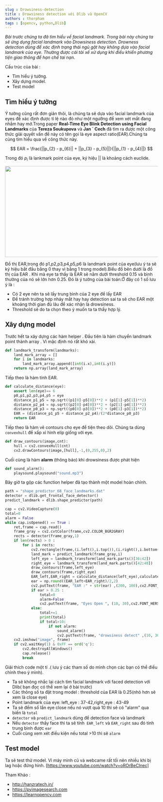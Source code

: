 ```yaml
--- 
slug : Drowsiness-detection 
title : Drowsiness detection với Dlib và OpenCV
authors : thorpham
tags : [opencv, python,Dlib]
---
```

*Bài trước chúng ta đã tìm hiểu về facial landmark. Trong bài này chúng ta sẽ ứng dụng facial landmark vào Drowsiness detection. Drowness detection
dùng để xác định trạng thái ngủ gật hay không dựa vào facial landmark của eye. Thường được cái tài xế xử dụng khi điều khiển phương tiện giao
thông để hạn chế tai nạn.*
<!--truncate-->
Cấu trúc của bài :
  * Tìm hiểu ý tưởng.
  * Xây dựng model.
  * Test model
  
## Tìm hiểu ý tưởng
Ý tưởng cũng rất đơn giản thôi, là chúng ta sẽ dựa vào facial landmark của eyes để xác định được tỉ lệ nào đó như một ngưỡng để xem xét
mắt đang nhắm hay mở.Trong paper **Real-Time Eye Blink Detection using Facial Landmarks** của **Tereza Soukupova** và **Jan ´ Cech** đã
tìm ra được một công thức giải quyết vấn đề này có tên gọi là eye aspect ratio(EAR).Chúng ta cùng tìm hiểu qua về công thức này.

$$
EAR =  \frac{||p_{2} - p_{6}|| + ||p_{3} - p_{5}||}{||p_{1} - p_{4}||}
$$

Trong đó $p_{i}$ là lankmark point của eye, ký hiệu $||$ là khoảng cách euclide.
  
<p align="center">
  <img width="600" height="300" src={require('./drowness1.jpg').default}/>
</p>

Đồ thị EAR,trong đó p1,p2,p3,p4,p5,p6 là landmark point của eye(lưu ý ta sẽ ký hiệu bắt đầu bằng 0 thay vì bằng 1 trong model).Biểu đồ bên dưới là đồ thị của EAR . Khi mà eye ta thấy là EAR sẽ nằm dưới threshold 0.15 và bình thường của nó sẽ lớn hơn 0.25. 
Đó là ý tưởng của bài toán.Ở đây có 1 số lưu ý là :
   * Có 2 eye nên ta sẽ lấy trung bình của 2 eye để lấy EAR
   * Để tránh trường hợp nháy mắt hay hay detection sai ta sẽ cho EAR một khoảng thời gian đủ lâu để xác nhận là drowsiness.
   * Threshold sẽ do ta chọn theo ý muốn ta ta thấy hợp lý.

## Xây dựng model
Trước hết ta xây dựng các hàm helper .
Đầu tiên là hàm chuyển landmark point thành array . Vì mặc định nó rất khó xài.
```py
def landmark_transform(landmarks):
    land_mark_array = []
    for i in landmarks:
        land_mark_array.append([int(i.x),int(i.y)])
    return np.array(land_mark_array)
```
Tiếp theo là hàm tính EAR.
```py
def calculate_distance(eye):
    assert len(eye)== 6
    p0,p1,p2,p3,p4,p5 = eye
    distance_p1_p5 = np.sqrt((p1[0]-p5[0])**2 + (p1[1]-p5[1])**2)
    distance_p2_p4 = np.sqrt((p2[0]-p4[0])**2 + (p2[1]-p4[1])**2)
    distance_p0_p3 = np.sqrt((p0[0]-p3[0])**2 + (p0[1]-p3[1])**2)
    EAR = (distance_p1_p5 + distance_p2_p4)/(2*distance_p0_p3)
    return EAR
```
Tiếp theo là hàm vẽ contours cho eye để tiện theo dõi. Chúng ta dùng `convexhull` để xấp xỉ hình elip giống với eye.
```py
def draw_contours(image,cnt):
    hull = cv2.convexHull(cnt)
    cv2.drawContours(image,[hull],-1,(0,255,0),2)
```
Cuối cùng là hàm **alarm** (thông báo) khi drowsiness được phát hiện
```py
def sound_alarm():
    playsound.playsound("sound.mp3")
```
Bây giờ ta gộp các function helper đã tạo thành một model hoàn chỉnh.

```py
path = "shape_predictor_68_face_landmarks.dat"
detector = dlib.get_frontal_face_detector()
predict_landmark = dlib.shape_predictor(path)

cap = cv2.VideoCapture(0)
total=0
alarm = False
while cap.isOpened() == True :
    ret,frame = cap.read()
    frame_gray = cv2.cvtColor(frame,cv2.COLOR_BGR2GRAY)
    rects = detector(frame_gray,1)
    if len(rects) > 0 :
        for i in rects:
            cv2.rectangle(frame,(i.left(),i.top()),(i.right(),i.bottom()),(0,255,0),2)
            land_mark = predict_landmark(frame_gray,i)
            left_eye = landmark_transform(land_mark.parts()[36:42])
            right_eye = landmark_transform(land_mark.parts()[42:48])
            draw_contours(frame,left_eye)
            draw_contours(frame,right_eye)
            EAR_left,EAR_right = calculate_distance(left_eye),calculate_distance(right_eye)
            ear = np.round((EAR_left+EAR_right)/2,2)
            cv2.putText(frame, "EAR :" + str(ear) ,(200, 100),cv2.FONT_HERSHEY_SIMPLEX, 1.7, (0, 255, 0), 2)
            if ear > 0.25 :
                total=0
                alarm=False
                cv2.putText(frame, "Eyes Open ", (10, 30),cv2.FONT_HERSHEY_SIMPLEX, 1.2, (0,255, 0 ), 2)
            else:
                total+=1
                print(total)
                if total>10:
                    if not alarm:
                        sound_alarm()
                        cv2.putText(frame, "drowsiness detect" ,(10, 30),cv2.FONT_HERSHEY_SIMPLEX, 1.2, (0, 255, 0), 2)
    cv2.imshow("image", frame)
    if cv2.waitKey(1) & 0xFF == ord('q'):
        cv2.destroyAllWindows()
        cap.release()
        break               
```

Giải thích code một tí .( lưu ý các tham số do mình chọn các bạn có thể điều chỉnh theo ý mình).
  * Ta sẽ không nhắc lại cách tìm facial landmark với faced detection với Dlib( bạn đọc có thể xem lại ở bài trước)
  * Các thông số ta đặt trong model : threshold của EAR là 0.25(nhỏ hơn sẽ xem là close eye)
  * Point landmark của eye: left_eye : 37-42,right_eye : 43-49
  * Ta sẽ đếm số lần eye close nếu nó vượt quá 10 thì sẽ có "alarm" qua biến là `total`
  * `detector` và `predict_landmark` dùng để detection face và landmark
  * Nếu `detector` thấy face thì ta sẽ tính` EAR_left` và `EAR_right` sau đó tính trung bình được `ear`
  * Cuối cùng xem xét điều kiện nếu total >10 thì sẽ `alarm`

## Test model
Ta sẽ test thử model. Vì máy mình cũ và webcame rất tối nên nhiều khi bị lag hoặc đứng hình.
[https://www.youtube.com/watch?v=oROrBeClnec]
<div class="x-frame video" data-video="https://www.youtube.com/watch?v=oROrBeClnec"> </div>

Tham Khảo :
* http://hanzratech.in/
* https://pyimagesearch.com
* https://learnopencv.com